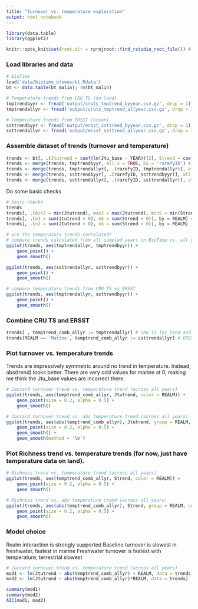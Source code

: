 ```yaml
---
title: "Turnover vs. temperature exploration"
output: html_notebook
---
```


```r
library(data.table)
library(ggplot2)

knitr::opts_knit$set(root.dir = rprojroot::find_rstudio_root_file()) # tell RStudio to use project root directory as the root for this notebook. Needed since we are storing code in a separate directory.
```

### Load libraries and data
```r
# BioTime
load('data/biotime_blowes/bt.Rdata')
bt <- data.table(bt_malin); rm(bt_malin)

# Temperature trends from CRU TS (on land)
tmptrendbyyr <- fread('output/cruts_tmptrend_byyear.csv.gz', drop = 1)
tmptrendallyr <- fread('output/cruts_tmptrend_allyear.csv.gz', drop = 1)

# Temperature trends from ERSST (ocean)
ssttrendbyyr <- fread('output/ersst_ssttrend_byyear.csv.gz', drop = 1)
ssttrendallyr <- fread('output/ersst_ssttrend_allyear.csv.gz', drop = 1)

```

### Assemble dataset of trends (turnover and temperature)
```r
trends <- bt[, .(Jtutrend = coef(lm(Jtu_base ~ YEAR))[2], Strend = coef(lm(S ~ YEAR))[2], nyrBT = length(YEAR)), by = .(REALM, Biome, taxa_mod, STUDY_ID, rarefyID)] # calculate trend in Jaccard turnover from first year
trends <- merge(trends, tmptrendbyyr, all.x = TRUE, by = 'rarefyID') # add temperature trend (years that match biotime)
trends <- merge(trends, tmptrendallyr[, .(rarefyID, tmptrendallyr)], all.x = TRUE, by = 'rarefyID') # add temperature trend (all years from first to last of each time-series)
trends <- merge(trends, ssttrendbyyr[, .(rarefyID, ssttrendbyyr)], all.x = TRUE, by = 'rarefyID') # sst
trends <- merge(trends, ssttrendallyr[, .(rarefyID, ssttrendallyr)], all.x = TRUE, by = 'rarefyID')
```

Do some basic checks
```r
# basic checks
trends
trends[, .(minJ = min(Jtutrend), maxJ = max(Jtutrend), minS = min(Strend), maxS = max(Strend)), by = REALM]
trends[, .(nJ = sum(Jtutrend < 0), nS = sum(Strend < 0)), by = REALM] # why are some turnover trends < 0?
trends[, .(nJ = sum(Jtutrend > 0), nS = sum(Strend > 0)), by = REALM]

# are the temperature trends correlated?
# compare trends calculated from all sampled years in BioTime vs. all years from min to max year in BioTime
ggplot(trends, aes(tmptrendallyr, tmptrendbyyr)) +
    geom_point() +
    geom_smooth()

ggplot(trends, aes(ssttrendallyr, ssttrendbyyr)) +
    geom_point() +
    geom_smooth()

# compare temperature trends from CRU TS vs ERSST
ggplot(trends, aes(tmptrendallyr, ssttrendbyyr)) +
    geom_point() +
    geom_smooth()

```

### Combine CRU TS and ERSST
```r
trends[ , temptrend_comb_allyr := tmptrendallyr] # CRU TS for land and freshwater
trends[REALM == 'Marine', temptrend_comb_allyr := ssttrendallyr] # ERSST for marine
```

### Plot turnover vs. temperature trends
Trends are impressively symmetric around no trend in temperature. Instead, abs(trend) looks better.
There are very odd values for marine at 0, making me think the Jtu_base values are incorrect there.
```r
# Jaccard turnover trend vs. temperature trend (across all years)
ggplot(trends, aes(temptrend_comb_allyr, Jtutrend, color = REALM)) +
    geom_point(size = 0.2, alpha = 0.5) + 
    geom_smooth()

# Jaccard turnover trend vs. abs temperature trend (across all years)
ggplot(trends, aes(abs(temptrend_comb_allyr), Jtutrend, group = REALM, color = REALM)) +
    geom_point(size = 0.2, alpha = 0.5) + 
    geom_smooth() +
    geom_smooth(method = 'lm')
```

### Plot Richness trend vs. temperature trends (for now, just have temperature data on land).
```r
# Richness trend vs. temperature trend (across all years)
ggplot(trends, aes(temptrend_comb_allyr, Strend, color = REALM)) +
    geom_point(size = 0.2, alpha = 0.5) + 
    geom_smooth()

# Richness trend vs. abs temperature trend (across all years)
ggplot(trends, aes(abs(temptrend_comb_allyr), Strend, group = REALM, color = REALM)) +
    geom_point(size = 0.2, alpha = 0.5) + 
    geom_smooth()
```

### Model choice
Realm interaction is strongly supported
Baseline turnover is slowest in freshwater, fastest in marine
Freshwater turnover is fastest with temperature, terrestrial slowest
```r
# Jaccard turnover trend vs. temperature trend (across all years)
mod1 <- lm(Jtutrend ~ abs(temptrend_comb_allyr) + REALM, data = trends)
mod2 <- lm(Jtutrend ~ abs(temptrend_comb_allyr)*REALM, data = trends)

summary(mod1)
summary(mod2)
AIC(mod1, mod2)
```